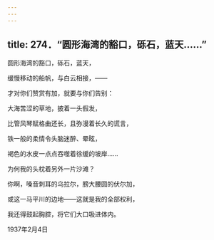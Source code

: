 ```yaml
---
---
---
```

title: 274．“圆形海湾的豁口，砾石，蓝天……”
---




圆形海湾的豁口，砾石，蓝天，

缓慢移动的船帆，与白云相接，——

才对你们赞赏有加，就要与你们告别：

大海苦涩的草地，披着一头假发，

比管风琴赋格曲还长，且弥漫着长久的谎言，

铁一般的柔情令头脑迷醉、晕眩，

褐色的水皮一点点吞噬着徐缓的坡岸……

为何我的头枕着另外一片沙滩？

你啊，嗓音刺耳的乌拉尔，膀大腰圆的伏尔加，

或这一马平川的边地——这就是我的全部权利，

我还得鼓起胸腔，将它们大口吸进体内。

1937年2月4日